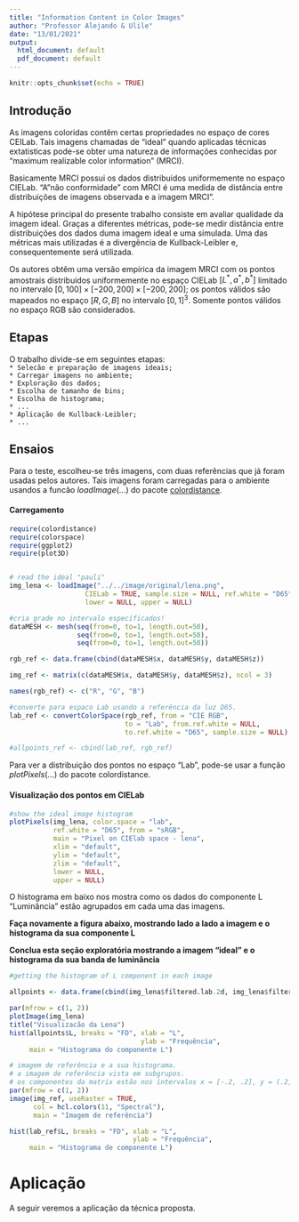 ```yaml
---
title: "Information Content in Color Images"
author: "Professor Alejando & Ulile"
date: "13/01/2021"
output:
  html_document: default
  pdf_document: default
---
```


```r
knitr::opts_chunk$set(echo = TRUE)
```

## Introdução

As imagens coloridas contêm certas propriedades no espaço de cores CEILab. Tais imagens chamadas de "ideal" quando aplicadas técnicas extatisticas pode-se obter uma natureza de informações conhecidas por "maximum realizable color information" (MRCI).

Basicamente MRCI possui os dados distribuidos uniformemente no espaço CIELab. "A "não conformidade" com MRCI é uma medida de distância entre distribuições de imagens observada e a imagem MRCI".

A hipótese principal do presente trabalho consiste em avaliar qualidade da imagem ideal. Graças a diferentes métricas, pode-se medir distância entre distribuições dos dados duma imagem ideal e uma simulada. Uma das métricas mais utilizadas é a divergência de Kullback-Leibler e, consequentemente será utilizada.

Os autores obtêm uma versão empírica da imagem MRCI com os pontos amostrais distribuidos uniformemente no espaço CIELab $[L^*, a^*, b^*]$ limitado no intervalo $[0,100]\times [−200,200]\times [−200,200]$; os pontos válidos são mapeados no espaço $[R, G, B]$ no intervalo $[0, 1]^3$. Somente pontos válidos no espaço RGB são considerados.

## Etapas  
   
O trabalho divide-se em seguintes etapas:   
`* Selecão e preparação de imagens ideais;`     
`* Carregar imagens no ambiente;`   
`* Exploração dos dados;`   
`* Escolha de tamanho de bins;`   
`* Escolha de histograma;`   
`* ...`   
`* Aplicação de Kullback-Leibler;`   
``* ...``   

## Ensaios

Para o teste, escolheu-se três imagens, com duas referências que já foram usadas pelos autores. Tais imagens foram carregadas para o ambiente usandos a funcão $loadImage(...)$ do pacote [colordistance]([https://cran.r-project.org/web/packages/colordistance/vignettes/color-spaces.html]).

#### Carregamento
```r
require(colordistance)
require(colorspace)
require(ggplot2)
require(plot3D)


# read the ideal "pauli"
img_lena <- loadImage("../../image/original/lena.png", 
                   CIELab = TRUE, sample.size = NULL, ref.white = "D65",
                   lower = NULL, upper = NULL)

#cria grade no intervalo especificados!
dataMESH <- mesh(seq(from=0, to=1, length.out=50),
                 seq(from=0, to=1, length.out=50),
                 seq(from=0, to=1, length.out=50))

rgb_ref <- data.frame(cbind(dataMESH$x, dataMESH$y, dataMESH$z))

img_ref <- matrix(c(dataMESH$x, dataMESH$y, dataMESH$z), ncol = 3)

names(rgb_ref) <- c("R", "G", "B")

#converte para espaco Lab usando a referência da luz D65.
lab_ref <- convertColorSpace(rgb_ref, from = "CIE RGB", 
                             to = "Lab", from.ref.white = NULL,
                             to.ref.white = "D65", sample.size = NULL)

#allpoints_ref <- cbind(lab_ref, rgb_ref)
```

Para ver a distribuição dos pontos no espaço "Lab", pode-se usar a função $plotPixels(...)$ do pacote colordistance.

#### Visualização dos pontos em CIELab
```r
#show the ideal image histogram
plotPixels(img_lena, color.space = "lab",
           ref.white = "D65", from = "sRGB",
           main = "Pixel on CIElab space - lena",
           xlim = "default",
           ylim = "default",
           zlim = "default", 
           lower = NULL,
           upper = NULL)
```

O histograma em baixo nos mostra como os dados do componente L "Luminância" estão agrupados em cada uma das imagens.

**Faça novamente a figura abaixo, mostrando lado a lado a imagem e o histograma da sua componente L**

**Conclua esta seção exploratória mostrando a imagem "ideal" e o histograma da sua banda de luminância**

```r
#getting the histogram of L component in each image

allpoints <- data.frame(cbind(img_lena$filtered.lab.2d, img_lena$filtered.rgb.2d))

par(mfrow = c(1, 2))
plotImage(img_lena)
title("Visualizacão da Lena")
hist(allpoints$L, breaks = "FD", xlab = "L",
                                 ylab = "Frequência",
     main = "Histograma do componente L")

# imagem de referência e a sua histograma. 
# a imagem de referência vista em subgrupos.
# os componentes da matrix estão nos intervalos x = [-.2, .2], y = (.2, .7), z = (.7, 1.2)
par(mfrow = c(1, 2))
image(img_ref, useRaster = TRUE,
      col = hcl.colors(11, "Spectral"),
      main = "Imagem de referência")

hist(lab_ref$L, breaks = "FD", xlab = "L",
                               ylab = "Frequência",
     main = "Histograma de componente L")


```

# Aplicação

A seguir veremos a aplicação da técnica proposta.

